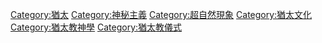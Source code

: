 {{Commonscat|Jewish mysticism}}

[[Category:猶太|Category:猶太]]
[[Category:神秘主義|Category:神秘主義]]
[[Category:超自然現象|Category:超自然現象]]
[[Category:猶太文化|Category:猶太文化]]
[[Category:猶太教神學|Category:猶太教神學]]
[[Category:猶太教儀式|Category:猶太教儀式]]